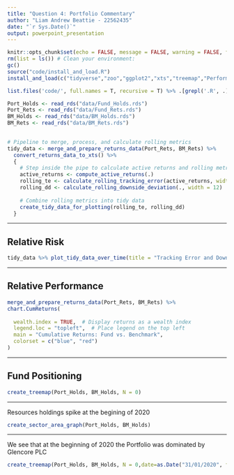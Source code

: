 ```yaml
---
title: "Question 4: Portfolio Commentary"
author: "Liam Andrew Beattie - 22562435"
date: "`r Sys.Date()`"
output: powerpoint_presentation
---
```




```r
knitr::opts_chunk$set(echo = FALSE, message = FALSE, warning = FALSE, fig.width=8, fig.height=6, fig.align='center', fig.pos="H", fig.pos = 'H')
rm(list = ls()) # Clean your environment:
gc() 
source("code/install_and_load.R")
install_and_load(c("tidyverse","zoo","ggplot2","xts","treemap","PerformanceAnalytics"))

list.files('code/', full.names = T, recursive = T) %>% .[grepl('.R', .)] %>% as.list() %>% walk(~source(.))

Port_Holds <- read_rds("data/Fund_Holds.rds")
Port_Rets <- read_rds("data/Fund_Rets.rds")
BM_Holds <- read_rds("data/BM_Holds.rds")
BM_Rets <- read_rds("data/BM_Rets.rds")
    

```


```r
# Pipeline to merge, process, and calculate rolling metrics
tidy_data <- merge_and_prepare_returns_data(Port_Rets, BM_Rets) %>%
  convert_returns_data_to_xts() %>%
  {
    # Step inside the pipe to calculate active returns and rolling metrics
    active_returns <- compute_active_returns(.)
    rolling_te <- calculate_rolling_tracking_error(active_returns, width = 12)
    rolling_dd <- calculate_rolling_downside_deviation(., width = 12)
    
    # Combine rolling metrics into tidy data
    create_tidy_data_for_plotting(rolling_te, rolling_dd)
  }

```


---

## Relative Risk

```r

tidy_data %>% plot_tidy_data_over_time(title = "Tracking Error and Downside Risk Over Time")
```

---

## Relative Performance 

```r
merge_and_prepare_returns_data(Port_Rets, BM_Rets) %>%  
chart.CumReturns(
  
  wealth.index = TRUE,  # Display returns as a wealth index
  legend.loc = "topleft",  # Place legend on the top left
  main = "Cumulative Returns: Fund vs. Benchmark",
  colorset = c("blue", "red")
)

```


---

## Fund Positioning

```r
create_treemap(Port_Holds, BM_Holds, N = 0)
```


---

Resources holdings spike at the begining of 2020

```r
create_sector_area_graph(Port_Holds, BM_Holds)
```

---


We see that at the beginning of 2020 the Portfolio was dominated by Glencore PLC 

```r
create_treemap(Port_Holds, BM_Holds, N = 0,date=as.Date("31/01/2020", format = "%d/%m/%Y"))
```






